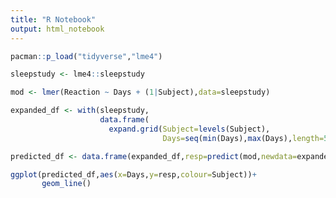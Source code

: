 ```yaml
---
title: "R Notebook"
output: html_notebook
---
```



```r

pacman::p_load("tidyverse","lme4")

sleepstudy <- lme4::sleepstudy

```

```r

mod <- lmer(Reaction ~ Days + (1|Subject),data=sleepstudy)

```

```r

expanded_df <- with(sleepstudy,
                    data.frame(
                      expand.grid(Subject=levels(Subject),
                                  Days=seq(min(Days),max(Days),length=51))))

predicted_df <- data.frame(expanded_df,resp=predict(mod,newdata=expanded_df))


```

```r

ggplot(predicted_df,aes(x=Days,y=resp,colour=Subject))+
       geom_line()

```


